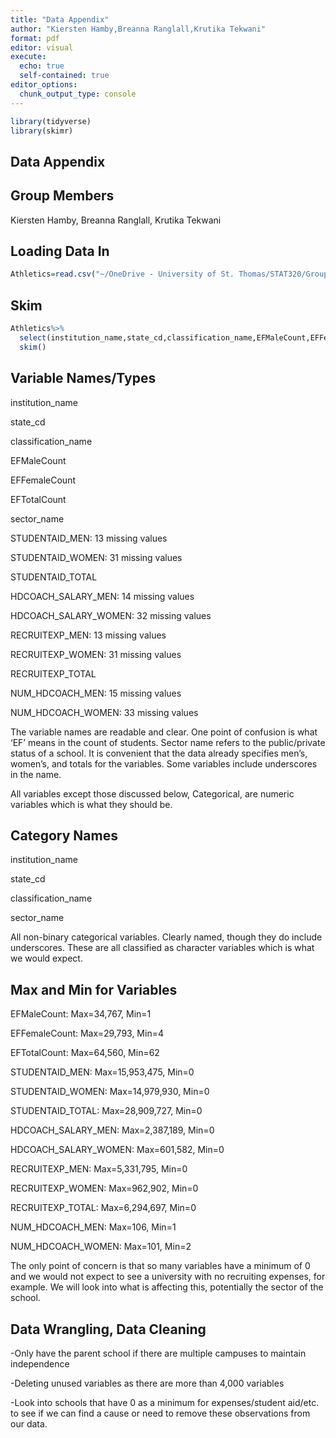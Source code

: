 ```yaml
---
title: "Data Appendix"
author: "Kiersten Hamby,Breanna Ranglall,Krutika Tekwani"
format: pdf
editor: visual
execute: 
  echo: true
  self-contained: true
editor_options: 
  chunk_output_type: console
---
```


```r
library(tidyverse)
library(skimr)
```

## Data Appendix

## Group Members

Kiersten Hamby, Breanna Ranglall, Krutika Tekwani

## Loading Data In

```r
Athletics=read.csv("~/OneDrive - University of St. Thomas/STAT320/GroupE2AthleticsData/GroupE2-AthleticsSpendingData.csv")
```

## Skim

```r
Athletics%>%
  select(institution_name,state_cd,classification_name,EFMaleCount,EFFemaleCount,EFTotalCount,sector_name,STUDENTAID_MEN,STUDENTAID_WOMEN,STUDENTAID_TOTAL,HDCOACH_SALARY_MEN,HDCOACH_SALARY_WOMEN,RECRUITEXP_MEN,RECRUITEXP_WOMEN,RECRUITEXP_TOTAL,NUM_HDCOACH_MEN,NUM_HDCOACH_WOMEN)%>%
  skim()
```

## Variable Names/Types

institution_name

state_cd

classification_name

EFMaleCount

EFFemaleCount

EFTotalCount

sector_name

STUDENTAID_MEN: 13 missing values

STUDENTAID_WOMEN: 31 missing values

STUDENTAID_TOTAL

HDCOACH_SALARY_MEN: 14 missing values

HDCOACH_SALARY_WOMEN: 32 missing values

RECRUITEXP_MEN: 13 missing values

RECRUITEXP_WOMEN: 31 missing values

RECRUITEXP_TOTAL

NUM_HDCOACH_MEN: 15 missing values

NUM_HDCOACH_WOMEN: 33 missing values

The variable names are readable and clear. One point of confusion is what 'EF' means in the count of students. Sector name refers to the public/private status of a school. It is convenient that the data already specifies men's, women's, and totals for the variables. Some variables include underscores in the name.

All variables except those discussed below, Categorical, are numeric variables which is what they should be.

## Category Names

institution_name

state_cd

classification_name

sector_name

All non-binary categorical variables. Clearly named, though they do include underscores. These are all classified as character variables which is what we would expect.

## Max and Min for Variables

EFMaleCount: Max=34,767, Min=1

EFFemaleCount: Max=29,793, Min=4

EFTotalCount: Max=64,560, Min=62

STUDENTAID_MEN: Max=15,953,475, Min=0

STUDENTAID_WOMEN: Max=14,979,930, Min=0

STUDENTAID_TOTAL: Max=28,909,727, Min=0

HDCOACH_SALARY_MEN: Max=2,387,189, Min=0

HDCOACH_SALARY_WOMEN: Max=601,582, Min=0

RECRUITEXP_MEN: Max=5,331,795, Min=0

RECRUITEXP_WOMEN: Max=962,902, Min=0

RECRUITEXP_TOTAL: Max=6,294,697, Min=0

NUM_HDCOACH_MEN: Max=106, Min=1

NUM_HDCOACH_WOMEN: Max=101, Min=2

The only point of concern is that so many variables have a minimum of 0 and we would not expect to see a university with no recruiting expenses, for example. We will look into what is affecting this, potentially the sector of the school.

## Data Wrangling, Data Cleaning

-Only have the parent school if there are multiple campuses to maintain independence

-Deleting unused variables as there are more than 4,000 variables

-Look into schools that have 0 as a minimum for expenses/student aid/etc. to see if we can find a cause or need to remove these observations from our data.

